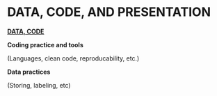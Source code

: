 # **DATA, CODE, AND PRESENTATION** {-#data}




<!-- (Coding practice and tools) {#coding-etc}

# (Data practices) -->


<!-- additional section:
(Methods of 'describing data')

 Code style, formatting and presentation of tables, numerical content, and visualizations

-->

**[DATA, CODE](#data)**



**Coding practice and tools**

(Languages, clean code, reproducability, etc.)

**Data practices**

(Storing, labeling, etc)


